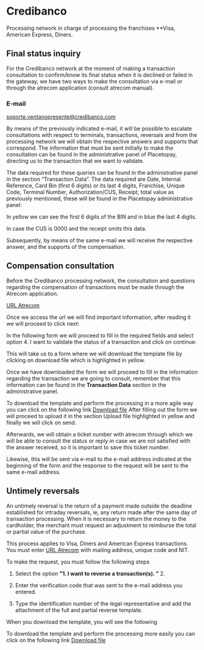 


<HeroPattern />


# Credibanco
Processing network in charge of processing the franchises **Visa, American Express, Diners.

## Final status inquiry

For the Credibanco network at the moment of making a transaction consultation to confirm/know its final status when it is declined or failed in the gateway, we have two ways to make the consultation via e-mail or through the atrecom application (consult atrecom manual).

### E-mail
soporte.ventanopresente@credibanco.com

By means of the previously indicated e-mail, it will be possible to escalate consultations with respect to terminals, transactions, reversals and from the processing network we will obtain the respective answers and supports that correspond.
The information that must be sent initially to make the consultation can be found in the administrative panel of Placetopay, directing us to the transaction that we want to validate.

The data required for these queries can be found in the administrative panel in the section “Transaction Data”. The data required are Date, Internal Reference, Card Bin (first 6 digits) or its last 4 digits, Franchise, Unique Code, Terminal Number, Authorization/CUS, Receipt, total value as previously mentioned, these will be found in the Placetopay administrative panel:

<Note>In yellow we can see the first 6 digits of the BIN and in blue the last 4 digits.</Note>

In case the CUS is 0000 and the receipt omits this data.

<CenteredContainer>
    <ImageZoom
      src="/payments/processing_networks/panel_trxs_rd.webp"
      alt="panel_trxs_rd"
      className="w-full h-auto shadow rounded-md my-0 transition-transform duration-300 ease-in-out cursor-pointer hover:scale-110 focus:scale-110" 
    />
</CenteredContainer>

Subsequently, by means of the same e-mail we will receive the respective answer, and the supports of the compensation.

## Compensation consultation

Before the Credibanco processing network, the consultation and questions regarding the compensation of transactions must be made through the Atrecom application.

<a href="https://transfer.credibanco.com/form/atrecom" target="_blank" rel="URL Atrecom">URL Atrecom</a>

Once we access the url we will find important information, after reading it we will proceed to click next:

<CenteredContainer>
    <ImageZoom
      src="/payments/processing_networks/atrecom_homepage.webp"
      alt="atrecom_homepage_rd"
      className="w-full h-auto shadow rounded-md my-0 transition-transform duration-300 ease-in-out cursor-pointer hover:scale-110 focus:scale-110" 
    />
</CenteredContainer>

In the following form we will proceed to fill in the required fields and select option 4. I want to validate the status of a transaction and click on continue:

<CenteredContainer>
    <ImageZoom
      src="/payments/processing_networks/form_cr.webp"
      alt="form_cr"
      className="w-full h-auto shadow rounded-md my-0 transition-transform duration-300 ease-in-out cursor-pointer hover:scale-110 focus:scale-110" 
    />
</CenteredContainer>

This will take us to a form where we will download the template file by clicking on download file which is highlighted in yellow.

<CenteredContainer>
    <ImageZoom
      src="/payments/processing_networks/archive_cr.webp"
      alt="archive_cr"
      className="w-full h-auto shadow rounded-md my-0 transition-transform duration-300 ease-in-out cursor-pointer hover:scale-110 focus:scale-110" 
    />
</CenteredContainer>



Once we have downloaded the form we will proceed to fill in the information regarding the transaction we are going to consult, remember that this information can be found in the **Transaction Data** section in the administrative panel.

<CenteredContainer>
    <ImageZoom
      src="/payments/processing_networks/serachtemplate_cr.webp"
      alt="searchtemplate"
      className="w-full h-auto shadow rounded-md my-0 transition-transform duration-300 ease-in-out cursor-pointer hover:scale-110 focus:scale-110" 
    />
</CenteredContainer>

<Note> 
To download the template and perform the processing in a more agile way you can click on the following link
<a href="/PLANTILLA_MASIVO_CONSULTA_DE_TRANSACCIONES.xlsx" download>Download file</a> 
</Note>
After filling out the form we will proceed to upload it in the section Upload file highlighted in yellow and finally we will click on send.

<CenteredContainer>
    <ImageZoom
      src="/payments/processing_networks/archive_cr.webp"
      alt="archive_cr"
      className="w-full h-auto shadow rounded-md my-0 transition-transform duration-300 ease-in-out cursor-pointer hover:scale-110 focus:scale-110" 
    />
</CenteredContainer>

Afterwards, we will obtain a ticket number with atrecom through which we will be able to consult the status or reply in case we are not satisfied with the answer received, so it is important to save this ticket number.

<CenteredContainer>
    <ImageZoom
      src="/payments/processing_networks/request_cr.webp"
      alt="request_cr"
      className="w-full h-auto shadow rounded-md my-0 transition-transform duration-300 ease-in-out cursor-pointer hover:scale-110 focus:scale-110" 
    />
</CenteredContainer>

Likewise, this will be sent via e-mail to the e-mail address indicated at the beginning of the form and the response to the request will be sent to the same e-mail address.

## Untimely reversals
An untimely reversal is the return of a payment made outside the deadline established for intraday reversals, ie, 
any return made after the same day of transaction processing. 
When it is necessary to return the money to the cardholder, the merchant must request an adjustment to reimburse the total or partial value of the purchase.

This process applies to Visa, Diners and American Express transactions.
You must enter <a href="https://transfer.credibanco.com/form/atrecom" target="_blank" rel="URL Atrecom">URL Atrecom</a> with mailing address, unique code and NIT.

<CenteredContainer>
    <ImageZoom
      src="/payments/processing_networks/Seccion_inicial_atrecom.webp"
      alt="Seccion_inicial_atrecom"
      className="w-full h-auto shadow rounded-md my-0 transition-transform duration-300 ease-in-out cursor-pointer hover:scale-110 focus:scale-110" 
    />
</CenteredContainer>

To make the request, you must follow the following steps

1. Select the option **"1. I want to reverse a transaction(s). ”** 2.

<CenteredContainer>
    <ImageZoom
      src="/payments/processing_networks/reverse_cr.webp"
      alt="reverse_cr"
      className="w-full h-auto shadow rounded-md my-0 transition-transform duration-300 ease-in-out cursor-pointer hover:scale-110 focus:scale-110" 
    />
</CenteredContainer>

2. Enter the verification code that was sent to the e-mail address you entered.

<CenteredContainer>
    <ImageZoom
      src="/payments/processing_networks/sendreverse_cr.webp"
      alt="sendreverse_cr"
      className="w-full h-auto shadow rounded-md my-0 transition-transform duration-300 ease-in-out cursor-pointer hover:scale-110 focus:scale-110" 
    />
</CenteredContainer>

3.	Type the identification number of the legal representative and add the attachment of the full and partial reverse template.

<CenteredContainer>
    <ImageZoom
      src="/payments/processing_networks/archivereverse_cr.webp"
      alt="archivereverse_cr"
      className="w-full h-auto shadow rounded-md my-0 transition-transform duration-300 ease-in-out cursor-pointer hover:scale-110 focus:scale-110" 
    />
</CenteredContainer>

<Note>When you download the template, you will see the following  </Note>

<CenteredContainer>
    <ImageZoom
      src="/payments/processing_networks/serachtemplate_cr.webp"
      alt="serachtemplate_cr"
      className="w-full h-auto shadow rounded-md my-0 transition-transform duration-300 ease-in-out cursor-pointer hover:scale-110 focus:scale-110" 
    />
</CenteredContainer>

<Note>
To download the template and perform the processing more easily you can click on the following link
<a href="/PLANTILLA_DE_REVERSOS TOTALES_Y_PARCIALES.xlsx" download>Download file</a>
 </Note>